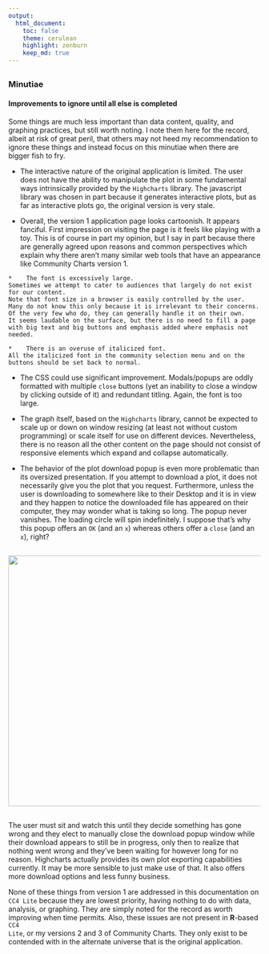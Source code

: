 ```yaml
---
output:
  html_document:
    toc: false
    theme: cerulean
    highlight: zenburn
    keep_md: true
---
```


##
##
### Minutiae

#### Improvements to ignore until all else is completed

Some things are much less important than data content, quality, and graphing practices, but still worth noting.
I note them here for the record,
albeit at risk of great peril, that others may not heed my recommendation to ignore these things and instead focus on this minutiae when there are bigger fish to fry.

*    The interactive nature of the original application is limited.
The user does not have the ability to manipulate the plot in some fundamental ways intrinsically provided by the <code>Highcharts</code> library.
The javascript library was chosen in part because it generates interactive plots, but as far as interactive plots go, the original version is very stale.

*    Overall, the version 1 application page looks cartoonish.
It appears fanciful.
First impression on visiting the page is it feels like playing with a toy.
This is of course in part my opinion,
but I say in part because there are generally agreed upon reasons and common perspectives which explain why there aren't many similar web tools that have an appearance like Community Charts version 1.
  
    *    The font is excessively large.
    Sometimes we attempt to cater to audiences that largely do not exist for our content.
    Note that font size in a browser is easily controlled by the user.
    Many do not know this only because it is irrelevant to their concerns.
    Of the very few who do, they can generally handle it on their own.
    It seems laudable on the surface, but there is no need to fill a page with big text and big buttons and emphasis added where emphasis not needed.
	
    *    There is an overuse of italicized font.
    All the italicized font in the community selection menu and on the buttons should be set back to normal.

*    The CSS could use significant improvement.
Modals/popups are oddly formatted with multiple <code>close</code> buttons (yet an inability to close a window by clicking outside of it) and redundant titling.
Again, the font is too large.

*    The graph itself, based on the <code>Highcharts</code> library, cannot be expected to scale up or down on window resizing (at least not without custom programming) or scale itself for use on different devices.
Nevertheless, there is no reason all the other content on the page should not consist of responsive elements which expand and collapse automatically.

*    The behavior of the plot download popup is even more problematic than its oversized presentation.
If you attempt to download a plot, it does not necessarily give you the plot that you request.
Furthermore, unless the user is downloading to somewhere like to their Desktop and it is in view and they happen to notice the downloaded file has appeared on their computer,
they may wonder what is taking so long.
The popup never vanishes.
The loading circle will spin indefinitely.
I suppose that's why this popup offers an <code>OK</code> (and an <code>x</code>) whereas others offer a <code>close</code> (and an <code>x</code>), right?

##

<img src="img/v1_dl_screen.png" height="500" width="900">

##

The user must sit and watch this until they decide something has gone wrong and they elect to manually close the download popup window while their download appears to still be in progress,
only then to realize that nothing went wrong and they've been waiting for however long for no reason.
Highcharts actually provides its own plot exporting capabilities currently.
It may be more sensible to just make use of that.
It also offers more download options and less funny business.

None of these things from version 1 are addressed in this documentation on <code>CC4 Lite</code> because they are lowest priority, having nothing to do with data, analysis, or graphing.
They are simply noted for the record as worth improving when time permits.
Also, these issues are not present in **R**-based <code>CC4 Lite</code>, or my versions 2 and 3 of Community Charts.
They only exist to be contended with in the alternate universe that is the original application.
